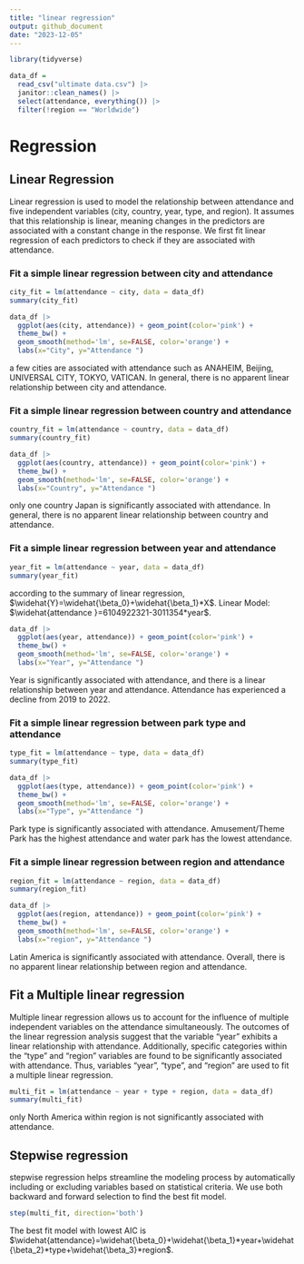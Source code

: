 ```yaml
---
title: "linear regression"
output: github_document
date: "2023-12-05"
---
```


```r
library(tidyverse)
```

```r
data_df =
  read_csv("ultimate data.csv") |>
  janitor::clean_names() |>
  select(attendance, everything()) |>
  filter(!region == "Worldwide")
```

# Regression 

## Linear Regression
Linear regression is used to model the relationship between attendance and five independent variables (city, country, year, type, and region). It assumes that this relationship is linear, meaning changes in the predictors are associated with a constant change in the response. We first fit linear regression of each predictors to check if they are associated with attendance.

### Fit a simple linear regression between city and attendance
```r
city_fit = lm(attendance ~ city, data = data_df) 
summary(city_fit)
```

```r
data_df |>
  ggplot(aes(city, attendance)) + geom_point(color='pink') + 
  theme_bw() +
  geom_smooth(method='lm', se=FALSE, color='orange') +
  labs(x="City", y="Attendance ")
```

a few cities are associated with attendance such as ANAHEIM, Beijing, UNIVERSAL CITY, TOKYO, VATICAN. In general, there is no apparent linear relationship between city and attendance.

### Fit a simple linear regression between country and attendance
```r
country_fit = lm(attendance ~ country, data = data_df) 
summary(country_fit)
```

```r
data_df |>
  ggplot(aes(country, attendance)) + geom_point(color='pink') + 
  theme_bw() +
  geom_smooth(method='lm', se=FALSE, color='orange') +
  labs(x="Country", y="Attendance ")
```

only one country Japan is significantly associated with attendance. In general, there is no apparent linear relationship between country and attendance. 

### Fit a simple linear regression between year and attendance
```r
year_fit = lm(attendance ~ year, data = data_df) 
summary(year_fit)
```

according to the summary of linear regression, $\widehat{Y}=\widehat{\beta_0}+\widehat{\beta_1}*X$.
Linear Model: $\widehat{attendance }=6104922321-3011354*year$. 

```r
data_df |>
  ggplot(aes(year, attendance)) + geom_point(color='pink') + 
  theme_bw() +
  geom_smooth(method='lm', se=FALSE, color='orange') +
  labs(x="Year", y="Attendance ")
```

Year is significantly associated with attendance, and there is a linear relationship between year and attendance. Attendance has experienced a decline from 2019 to 2022. 

### Fit a simple linear regression between park type and attendance
```r
type_fit = lm(attendance ~ type, data = data_df) 
summary(type_fit)
```

```r
data_df |>
  ggplot(aes(type, attendance)) + geom_point(color='pink') + 
  theme_bw() +
  geom_smooth(method='lm', se=FALSE, color='orange') +
  labs(x="Type", y="Attendance ")
```

Park type is significantly associated with attendance. Amusement/Theme Park has the highest attendance and water park has the lowest attendance. 

### Fit a simple linear regression between region and attendance
```r
region_fit = lm(attendance ~ region, data = data_df) 
summary(region_fit)
```

```r
data_df |>
  ggplot(aes(region, attendance)) + geom_point(color='pink') + 
  theme_bw() +
  geom_smooth(method='lm', se=FALSE, color='orange') +
  labs(x="region", y="Attendance ")
```

Latin America is significantly associated with attendance. Overall, there is no apparent linear relationship between region and attendance.  

## Fit a Multiple linear regression
Multiple linear regression allows us to account for the influence of multiple independent variables on the attendance simultaneously. The outcomes of the linear regression analysis suggest that the variable "year" exhibits a linear relationship with attendance. Additionally, specific categories within the "type" and "region" variables are found to be significantly associated with attendance. Thus, variables "year", "type", and "region" are used to fit a multiple linear regression. 
```r
multi_fit = lm(attendance ~ year + type + region, data = data_df)
summary(multi_fit)
```

only North America within region is not significantly associated with attendance.

## Stepwise regression
stepwise regression helps streamline the modeling process by automatically including or excluding variables based on statistical criteria. We use both backward and forward selection to find the best fit model. 
```r
step(multi_fit, direction='both')
```

The best fit model with lowest AIC is $\widehat{attendance}=\widehat{\beta_0}+\widehat{\beta_1}*year+\widehat{\beta_2}*type+\widehat{\beta_3}*region$.



